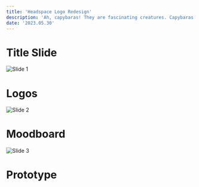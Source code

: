 ```yaml
---
title: 'Headspace Logo Redesign'
description: 'Ah, capybaras! They are fascinating creatures. Capybaras are the largest rodents in the world, native to South America. They are known for their semi-aquatic lifestyle and often found near bodies of water like rivers, lakes, and marshes. Capybaras are social animals and usually live in groups. They have webbed feet and are excellent swimmers.'
date: '2023.05.30'
---
```


# Title Slide

![Slide 1](/static/work/headspace-logo-redesign/Slide.png)

# Logos

![Slide 2](/static/work/headspace-logo-redesign/Slide2.png)

# Moodboard

![Slide 3](/static/work/headspace-logo-redesign/Slide3.png)

# Prototype

<EmbedFrame
  src="https://www.figma.com/embed?embed_host=share&url=https%3A%2F%2Fwww.figma.com%2Fproto%2FtPWS3pWGxvGK9k911w7I6R%2Fdesign.bchen.dev%3Fpage-id%3D10%253A449%26type%3Ddesign%26node-id%3D107-888%26viewport%3D-1908%252C-207%252C0.52%26scaling%3Dscale-down%26starting-point-node-id%3D83%253A1014%26show-proto-sidebar%3D1%26mode%3Ddesign%26t%3DSwFyn87dudYIFTJc-1&hide-ui=1"
  backgroundImageSrc="https://images.unsplash.com/photo-1604890532358-4029426b27af?ixlib=rb-4.0.3&ixid=M3wxMjA3fDB8MHxwaG90by1wYWdlfHx8fGVufDB8fHx8fA%3D%3D&auto=format&fit=crop&w=1974&q=80"
  backgroundImageAlt="capybara"
  loadButtonText="Load prototype"
/>